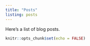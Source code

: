 ```yaml
---
title: "Posts"
listing: posts
---
```


Here's a list of blog posts.


```r
knitr::opts_chunk$set(echo = FALSE)
```

